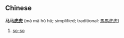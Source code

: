 ==Chinese==
'''[[马]][[马]][[虎]][[虎]]''' (mǎ mǎ hǔ hǔ; simplified; traditional: [[馬馬虎虎]])

# [[so-so]]